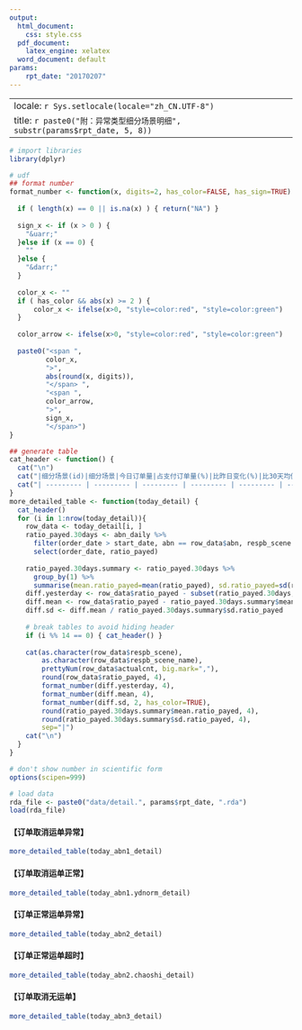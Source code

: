 ```yaml
---
output:
  html_document:
    css: style.css
  pdf_document:
    latex_engine: xelatex
  word_document: default
params:
    rpt_date: "20170207"
---
```


---
locale: `r Sys.setlocale(locale="zh_CN.UTF-8")`
title: `r paste0("附：异常类型细分场景明细", substr(params$rpt_date, 5, 8))`
---

```r
# import libraries
library(dplyr)

# udf
## format number
format_number <- function(x, digits=2, has_color=FALSE, has_sign=TRUE) {
  
  if ( length(x) == 0 || is.na(x) ) { return("NA") }
  
  sign_x <- if (x > 0 ) {
    "&uarr;"
  }else if (x == 0) {
    ""
  }else {
    "&darr;"
  }
  
  color_x <- ""
  if ( has_color && abs(x) >= 2 ) {
      color_x <- ifelse(x>0, "style=color:red", "style=color:green")
  }
  
  color_arrow <- ifelse(x>0, "style=color:red", "style=color:green")
  
  paste0("<span ",
         color_x,
         ">",
         abs(round(x, digits)),
         "</span> ",
         "<span ",
         color_arrow,
         ">",
         sign_x,
         "</span>")
}

## generate table
cat_header <- function() {
  cat("\n")
  cat("|细分场景(id)|细分场景|今日订单量|占支付订单量(%)|比昨日变化(%)|比30天均值变化(%)|比30天均值变化(标准差)|30天内均值（%）|30天内标准差(%)|\n")
  cat("| --------- | --------- | --------- | --------- | --------- | --------- | --------- | --------- | --------- |\n")
}
more_detailed_table <- function(today_detail) {
  cat_header()
  for (i in 1:nrow(today_detail)){
    row_data <- today_detail[i, ]
    ratio_payed.30days <- abn_daily %>%
      filter(order_date > start_date, abn == row_data$abn, respb_scene == row_data$respb_scene) %>%
      select(order_date, ratio_payed)
  
    ratio_payed.30days.summary <- ratio_payed.30days %>% 
      group_by(1) %>%
      summarise(mean.ratio_payed=mean(ratio_payed), sd.ratio_payed=sd(ratio_payed))
    diff.yesterday <- row_data$ratio_payed - subset(ratio_payed.30days, order_date == yesterday)$ratio_payed
    diff.mean <- row_data$ratio_payed - ratio_payed.30days.summary$mean.ratio_payed
    diff.sd <- diff.mean / ratio_payed.30days.summary$sd.ratio_payed
    
    # break tables to avoid hiding header
    if (i %% 14 == 0) { cat_header() }
    
    cat(as.character(row_data$respb_scene),
        as.character(row_data$respb_scene_name),
        prettyNum(row_data$actualcnt, big.mark=","),
        round(row_data$ratio_payed, 4),
        format_number(diff.yesterday, 4),
        format_number(diff.mean, 4),
        format_number(diff.sd, 2, has_color=TRUE),
        round(ratio_payed.30days.summary$mean.ratio_payed, 4),
        round(ratio_payed.30days.summary$sd.ratio_payed, 4),
        sep="|")
    cat("\n")
  }
}

# don't show number in scientific form
options(scipen=999)

# load data
rda_file <- paste0("data/detail.", params$rpt_date, ".rda")
load(rda_file)
```


#### 【订单取消运单异常】

```r
more_detailed_table(today_abn1_detail)
```

#### 【订单取消运单正常】

```r
more_detailed_table(today_abn1.ydnorm_detail)
```

#### 【订单正常运单异常】

```r
more_detailed_table(today_abn2_detail)
```

#### 【订单正常运单超时】

```r
more_detailed_table(today_abn2.chaoshi_detail)
```

#### 【订单取消无运单】

```r
more_detailed_table(today_abn3_detail)
```